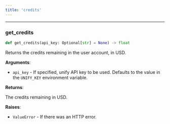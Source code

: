 ```yaml
---
title: 'credits'
---
```


<a id="utils.credits.get_credits"></a>

---

### get\_credits

```python
def get_credits(api_key: Optional[str] = None) -> float
```

Returns the credits remaining in the user account, in USD.

**Arguments**:

- `api_key` - If specified, unify API key to be used. Defaults to the value in the
  `UNIFY_KEY` environment variable.
  

**Returns**:

  The credits remaining in USD.

**Raises**:

- `ValueError` - If there was an HTTP error.

<a id="utils.router_training"></a>
